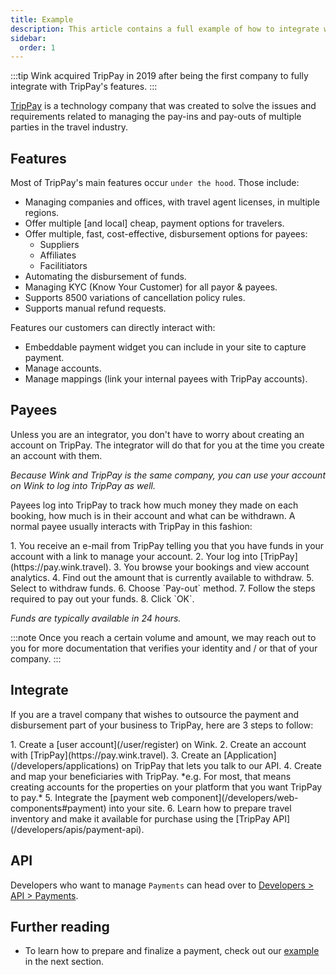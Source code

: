 ```yaml
---
title: Example
description: This article contains a full example of how to integrate with and let TripPay handle the payment for you.
sidebar:
  order: 1
---
```



:::tip
Wink acquired TripPay in 2019 after being the first company to fully integrate with TripPay's features.
:::

[TripPay](https://pay.wink.travel) is a technology company that was created to solve the issues and requirements related to managing the pay-ins and pay-outs of multiple parties in the travel industry. 

## Features

Most of TripPay's main features occur `under the hood`. Those include:

- Managing companies and offices, with travel agent licenses, in multiple regions.
- Offer multiple [and local] cheap, payment options for travelers.
- Offer multiple, fast, cost-effective, disbursement options for payees: 
    - Suppliers
    - Affiliates
    - Facilitiators
- Automating the disbursement of funds.
- Managing KYC (Know Your Customer) for all payor & payees. 
- Supports 8500 variations of cancellation policy rules.
- Supports manual refund requests.

Features our customers can directly interact with:

- Embeddable payment widget you can include in your site to capture payment.
- Manage accounts.
- Manage mappings (link your internal payees with TripPay accounts).

## Payees

Unless you are an integrator, you don't have to worry about creating an account on TripPay. The integrator will do that for you at the time you create an account with them. 

*Because Wink and TripPay is the same company, you can use your account on Wink to log into TripPay as well.*

Payees log into TripPay to track how much money they made on each booking, how much is in their account and what can be withdrawn. 
A normal payee usually interacts with TripPay in this fashion:

<Steps>
1. You receive an e-mail from TripPay telling you that you have funds in your account with a link to manage your account.
2. Your log into [TripPay](https://pay.wink.travel).
3. You browse your bookings and view account analytics.
4. Find out the amount that is currently available to withdraw.
5. Select to withdraw funds.
6. Choose `Pay-out` method.
7. Follow the steps required to pay out your funds.
8. Click `OK`.
</Steps>

*Funds are typically available in 24 hours.*

:::note
Once you reach a certain volume and amount, we may reach out to you for more documentation that verifies your identity and / or that of your company.
:::

## Integrate

If you are a travel company that wishes to outsource the payment and disbursement part of your business to TripPay, here are 3 steps to follow:

<Steps>
1. Create a [user account](/user/register) on Wink.
2. Create an account with [TripPay](https://pay.wink.travel).
3. Create an [Application](/developers/applications) on TripPay that lets you talk to our API.
4. Create and map your beneficiaries with TripPay. *e.g. For most, that means creating accounts for the properties on your platform that you want TripPay to pay.*
5. Integrate the [payment web component](/developers/web-components#payment) into your site.
6. Learn how to prepare travel inventory and make it available for purchase using the [TripPay API](/developers/apis/payment-api).
</Steps>

## API

Developers who want to manage `Payments` can head over to [Developers > API > Payments](/developers/apis/#payment-api).

## Further reading

- To learn how to prepare and finalize a payment, check out our [example](/payment/example) in the next section.
